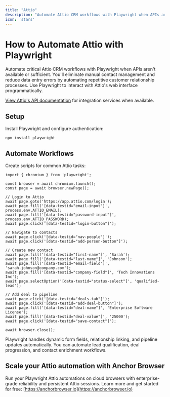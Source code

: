 ```yaml
---
title: "Attio"
description: "Automate Attio CRM workflows with Playwright when APIs aren't available."
icon: 'stars'
---
```


# How to Automate Attio with Playwright

Automate critical Attio CRM workflows with Playwright when APIs aren't available or sufficient. You'll eliminate manual contact management and reduce data entry errors by automating repetitive customer relationship processes. Use Playwright to interact with Attio's web interface programmatically.

[View Attio's API documentation](https://docs.attio.com/) for integration services when available.

## Setup

Install Playwright and configure authentication:

```
npm install playwright
```

## Automate Workflows

Create scripts for common Attio tasks:

```
import { chromium } from 'playwright';

const browser = await chromium.launch();
const page = await browser.newPage();

// Login to Attio
await page.goto('https://app.attio.com/login');
await page.fill('[data-testid="email-input"]', process.env.ATTIO_EMAIL);
await page.fill('[data-testid="password-input"]', process.env.ATTIO_PASSWORD);
await page.click('[data-testid="login-button"]');

// Navigate to contacts
await page.click('[data-testid="nav-people"]');
await page.click('[data-testid="add-person-button"]');

// Create new contact
await page.fill('[data-testid="first-name"]', 'Sarah');
await page.fill('[data-testid="last-name"]', 'Johnson');
await page.fill('[data-testid="email-field"]', 'sarah.johnson@company.com');
await page.fill('[data-testid="company-field"]', 'Tech Innovations Inc');
await page.selectOption('[data-testid="status-select"]', 'qualified-lead');

// Add deal to pipeline
await page.click('[data-testid="deals-tab"]');
await page.click('[data-testid="add-deal-button"]');
await page.fill('[data-testid="deal-name"]', 'Enterprise Software License');
await page.fill('[data-testid="deal-value"]', '25000');
await page.click('[data-testid="save-contact"]');

await browser.close();
```

Playwright handles dynamic form fields, relationship linking, and pipeline updates automatically. You can automate lead qualification, deal progression, and contact enrichment workflows.


## Scale your Attio automation with Anchor Browser

Run your Playwright Attio automations on cloud browsers with enterprise-grade reliability and persistent Attio sessions. Learn more and get started for free: [https://anchorbrowser.io](https://anchorbrowser.io)
